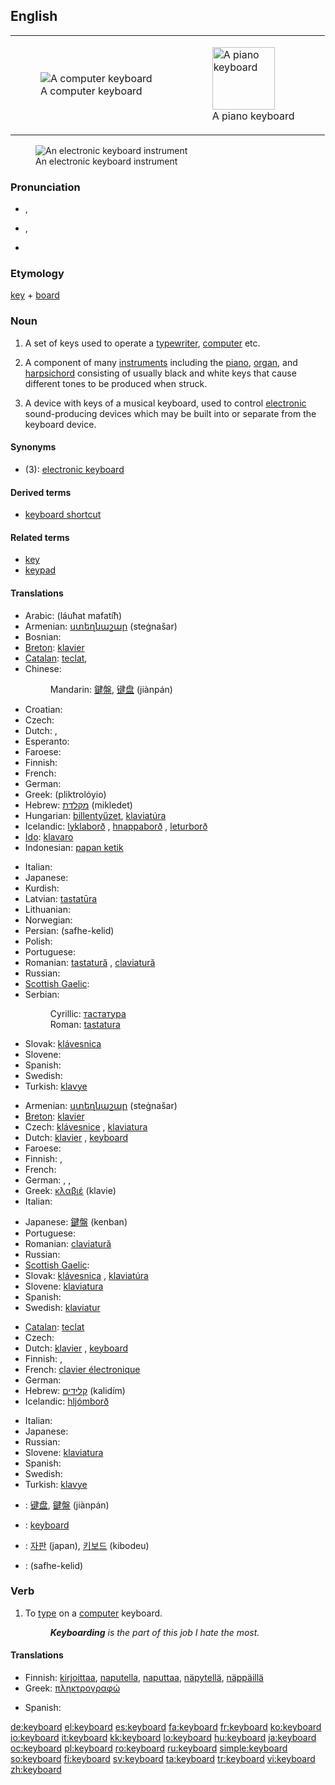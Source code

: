 {{wikipedia|dab=keyboard}}
==English==
{|style="float:right;margin: .5em 0 .5em 1em;"
|[[Image:Swedish keyboard 20050614.jpg|thumb|A computer keyboard]]
|[[Image:Player piano keyboard.jpg|thumb|100px|A piano keyboard]]
|}
[[Image:YamahaKeyboard.jpg|thumb|An electronic keyboard instrument]]

===Pronunciation===
* {{a|US}} {{IPA|/kiˈbɔrd/}}, {{SAMPA|/ki"bOrd/}}
* {{a|UK|Australian}} {{IPA|/ˈkiːbɔːd/}}, {{SAMPA|/"kibO:d/}}
* {{audio|En-us-keyboard.ogg|Audio (US)}}

===Etymology===
[[key]] + [[board]]

===Noun===
{{en-noun}}

# A set of keys used to operate a [[typewriter]], [[computer]] etc.
# {{music}} A component of many [[instruments]] including the [[piano]], [[organ]], and [[harpsichord]] consisting of usually black and white keys that cause different tones to be produced when struck.
# {{music}} A device with keys of a musical keyboard, used to control [[electronic]] sound-producing devices which may be built into or separate from the keyboard device.

====Synonyms====
* (3): [[electronic keyboard]]

====Derived terms====
* [[keyboard shortcut]]

====Related terms====
* [[key]]
* [[keypad]]

====Translations====
{{trans-top|set of keys used to operate a typewriter, computer etc.}}
* Arabic: {{Arab|[[لوحة مفاتيح]]}} (láuħat mafatíħ) {{f}}
* Armenian: [[ստեղնաշար]] (steġnašar)
* Bosnian: {{t-|bs|tastatura|f}}
* [[Breton]]: [[klavier#Breton|klavier]]  {{m}}
* [[Catalan]]: [[teclat]], {{m}}
* Chinese:
*: Mandarin: [[鍵盤]], [[键盘]] (jiànpán)
* Croatian: {{t-|hr|tipkovnica|f}}
* Czech: {{t-|cs|klávesnice|f}}
* Dutch: {{t+|nl|toetsenbord|n}}, {{t+|nl|klavier|n}}
* Esperanto: {{t+|eo|klavaro|xs=Esperanto}}
* Faroese: {{t-|fo|knappaborð|n|xs=Faroese}}
* Finnish: {{t+|fi|näppäimistö}}
* French: {{t+|fr|clavier|m}}
* German: {{t+|de|Tastatur|f}}
* Greek: {{t+|el|πληκτρολόγιο|n|sc=Grek}} (pliktrolóyio)
* Hebrew: [[מקלדת]] (mikledet) {{f}}
* Hungarian: [[billentyűzet]], [[klaviatúra]]
* Icelandic: [[lyklaborð]] {{n}}, [[hnappaborð]] {{n}} {{italbrac|dated}}, [[leturborð]] {{n}} {{italbrac|dated}}
* [[Ido]]: [[klavaro]]
* Indonesian: [[papan ketik]]
{{trans-mid}}
* Italian: {{t-|it|tastiera|f}}
* Japanese: {{t-|ja|キーボード|tr=kībōdo|sc=Jpan}}
* Kurdish: {{t|ku|پیتلێده‌ر|tr=pítléder|sc=ku-Arab}}
* Latvian: [[tastatūra]]
* Lithuanian: {{t+|lt|klaviatūra|f|xs=Lithuanian}}
* Norwegian: {{t-|no|Tastatur|n}}
* Persian: {{fa-Arab|[[صفحه کلید]]}} (safhe-kelid)
* Polish: {{t+|pl|klawiatura|f}}
* Portuguese: {{t+|pt|teclado|m}}
* Romanian: [[tastatură]] {{f}}, [[claviatură]] {{f}}
* Russian: {{t+|ru|клавиатура|f|tr=klaviatúra|sc=Cyrl}}
* [[Scottish Gaelic]]: {{t-|gd|meur-chlàr|m|xs=Scottish Gaelic}}
* Serbian:
*: Cyrillic: [[тастатура#Serbian|тастатура]] {{f}}
*: Roman: [[tastatura#Serbian|tastatura]] {{f}}
* Slovak: [[klávesnica]] {{f}}
* Slovene: {{t-|sl|tipkovnica|f}}
* Spanish: {{t+|es|teclado|m}}
* Swedish: {{t+|sv|tangentbord|n}}
* Turkish: [[klavye]]
{{trans-bottom}}

{{trans-top|component of many instruments}}
* Armenian: [[ստեղնաշար]] (steġnašar)
* [[Breton]]: [[klavier#Breton|klavier]]  {{m}}
* Czech: [[klávesnice]] {{f}}, [[klaviatura]] {{f}}
* Dutch: [[klavier]] {{n}}, [[#Dutch|keyboard]] {{n}}
* Faroese: {{t-|fo|knappaborð|n|xs=Faroese}}
* Finnish: {{t-|fi|koskettimisto}}, {{t-|fi|koskettimet}}
* French: {{t+|fr|clavier|m}}
* German: {{t+|de|Tastatur|f}}, {{t+|de|Klaviatur|f}}, {{t-|de|Manual|n}}
* Greek: [[κλαβιέ]] (klavie) {{n}}
* Italian: {{t-|it|tastiera|f}}
{{trans-mid}}
* Japanese: [[鍵盤]] (kenban)
* Portuguese: {{t+|pt|teclado|m}}
* Romanian: [[claviatură]] {{f}}
* Russian: {{t+|ru|клавиатура|f|tr=klaviatúra|sc=Cyrl}}
* [[Scottish Gaelic]]: {{t-|gd|meur-chlàr|m|xs=Scottish Gaelic}}
* Slovak: [[klávesnica]]  {{f}}, [[klaviatúra]] {{f}}
* Slovene: [[klaviatura]] {{f}}
* Spanish: {{t+|es|teclado|m}}
* Swedish: [[klaviatur]] {{n}}
{{trans-bottom}}

{{trans-top|electronic device with keys of a musical keyboard}}
* [[Catalan]]: [[teclat]]
* Czech: {{t-|cs|klávesy|f|p}}
* Dutch: [[klavier]] {{n}}, [[#Dutch|keyboard]] {{n}}
* Finnish: {{t-|fi|koskettimisto}}, {{t-|fi|koskettimet}}
* French: [[clavier électronique]]
* German: {{t+|de|Keyboard|n}}
* Hebrew: [[קלידים]] (kalidím) {{m|p}}
* Icelandic: [[hljómborð]] {{n}}
{{trans-mid}}
* Italian: {{t-|it|tastiera}}
* Japanese: {{t-|ja|キーボード|tr=kībōdo|sc=Jpan}}
* Russian: {{t+|ru|клавиатура|f|tr=klaviatúra|sc=Cyrl}}
* Slovene: [[klaviatura]] {{f}}
* Spanish: {{t+|es|teclado|m}}
* Swedish: {{t+|sv|keyboard|n}}
* Turkish: [[klavye]]
{{trans-bottom}}

{{checktrans-top}}
* {{ttbc|Chinese}}: [[键盘]], [[鍵盤]] (jiànpán)
* {{ttbc|Indonesian}}: [[keyboard#Indonesian|keyboard]]
* {{ttbc|Korean}}: [[자판]] (japan), [[키보드]] (kibodeu)
* {{ttbc|Persian}}: {{fa-Arab|[[صفحه کلید]]}} (safhe-kelid)
{{trans-bottom}}

===Verb===
{{en-verb}}

# {{intransitive}} To [[type]] on a [[computer]] keyboard.
#: '' '''Keyboarding''' is the part of this job I hate the most.''

====Translations====
{{trans-top|to type in}}
* Finnish: [[kirjoittaa]], [[naputella]], [[naputtaa]], [[näpytellä]], [[näppäillä]]
* Greek: [[πληκτρογραφώ]]
{{trans-mid}}
* Spanish: {{t|es|teclear}}
{{trans-bottom}}

[[de:keyboard]]
[[el:keyboard]]
[[es:keyboard]]
[[fa:keyboard]]
[[fr:keyboard]]
[[ko:keyboard]]
[[io:keyboard]]
[[it:keyboard]]
[[kk:keyboard]]
[[lo:keyboard]]
[[hu:keyboard]]
[[ja:keyboard]]
[[oc:keyboard]]
[[pl:keyboard]]
[[ro:keyboard]]
[[ru:keyboard]]
[[simple:keyboard]]
[[so:keyboard]]
[[fi:keyboard]]
[[sv:keyboard]]
[[ta:keyboard]]
[[tr:keyboard]]
[[vi:keyboard]]
[[zh:keyboard]]